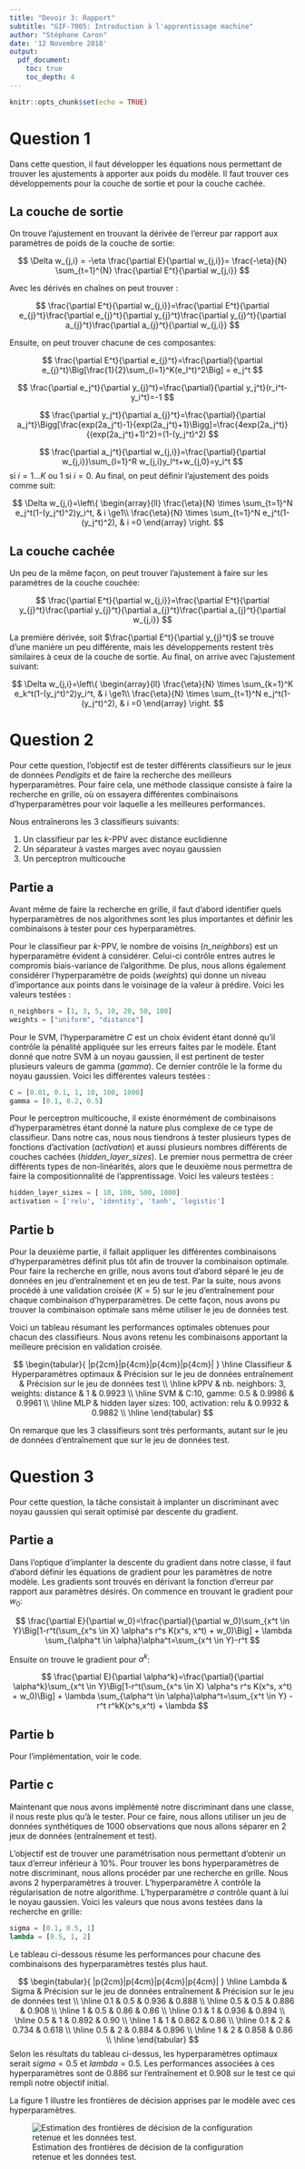 ```yaml
---
title: "Devoir 3: Rapport"
subtitle: "GIF-7005: Introduction à l'apprentissage machine"
author: "Stéphane Caron"
date: '12 Novembre 2018'
output: 
  pdf_document:
    toc: true
    toc_depth: 4
---
```


```r
knitr::opts_chunk$set(echo = TRUE)
```

# Question 1

Dans cette question, il faut développer les équations nous permettant de trouver les ajustements à apporter aux poids du modèle. Il faut trouver ces développements pour la couche de sortie et pour la couche cachée.

## La couche de sortie

On trouve l'ajustement en trouvant la dérivée de l'erreur par rapport aux paramètres de poids de la couche de sortie:

$$
\Delta w_{j,i} = -\eta \frac{\partial E}{\partial w_{j,i}}= \frac{-\eta}{N} \sum_{t=1}^{N} \frac{\partial E^t}{\partial w_{j,i}}
$$

Avec les dérivés en chaînes on peut trouver :

$$
\frac{\partial E^t}{\partial w_{j,i}}=\frac{\partial E^t}{\partial e_{j}^t}\frac{\partial e_{j}^t}{\partial y_{j}^t}\frac{\partial y_{j}^t}{\partial a_{j}^t}\frac{\partial a_{j}^t}{\partial w_{j,i}}
$$

Ensuite, on peut trouver chacune de ces composantes:

$$
\frac{\partial E^t}{\partial e_{j}^t}=\frac{\partial}{\partial e_{j}^t}\Big[\frac{1}{2}\sum_{l=1}^K(e_l^t)^2\Big] = e_j^t
$$

$$
\frac{\partial e_j^t}{\partial y_{j}^t}=\frac{\partial}{\partial y_j^t}(r_i^t-y_i^t)=-1
$$

$$
\frac{\partial y_j^t}{\partial a_{j}^t}=\frac{\partial}{\partial a_j^t}\Bigg[\frac{exp(2a_j^t)-1}{exp(2a_j^t)+1}\Bigg]=\frac{4exp(2a_j^t)}{(exp(2a_j^t)+1)^2}=(1-(y_j^t)^2)
$$

$$
\frac{\partial a_j^t}{\partial w_{j,i}}=\frac{\partial}{\partial w_{j,i}}\sum_{l=1}^R
 w_{j,i}y_l^t+w_{j,0}=y_i^t
 $$
si $i=1 ...K$ ou $1$ si $i=0$. Au final, on peut définir l'ajustement des poids comme suit:

$$
\Delta w_{j,i}=\left\{
                \begin{array}{ll}
                  \frac{\eta}{N} \times \sum_{t=1}^N e_j^t(1-(y_j^t)^2)y_i^t, & i \ge1\\
                  \frac{\eta}{N} \times \sum_{t=1}^N e_j^t(1-(y_j^t)^2), & i =0
                \end{array}
              \right.
$$

## La couche cachée

Un peu de la même façon, on peut trouver l'ajustement à faire sur les paramètres de la couche couchée:

$$
\frac{\partial E^t}{\partial w_{j,i}}=\frac{\partial E^t}{\partial y_{j}^t}\frac{\partial y_{j}^t}{\partial a_{j}^t}\frac{\partial a_{j}^t}{\partial w_{j,i}}
$$

La première dérivée, soit $\frac{\partial E^t}{\partial y_{j}^t}$ se trouve d'une manière un peu différente, mais les développements restent très similaires à ceux de la couche de sortie. Au final, on arrive avec l'ajustement suivant:

$$
\Delta w_{j,i}=\left\{
                \begin{array}{ll}
                  \frac{\eta}{N} \times \sum_{k=1}^K e_k^t(1-(y_j^t)^2)y_i^t, & i \ge1\\
                  \frac{\eta}{N} \times \sum_{t=1}^N e_j^t(1-(y_j^t)^2), & i =0
                \end{array}
              \right.
$$

# Question 2

Pour cette question, l'objectif est de tester différents classifieurs sur le jeux de données *Pendigits* et de faire la recherche des meilleurs hyperparamètres. Pour faire cela, une méthode classique consiste à faire la recherche en grille, où on essayera différentes combinaisons d'hyperparamètres pour voir laquelle a les meilleures performances.

Nous entraînerons les 3 classifieurs suivants:

1. Un classifieur par les $k$-PPV avec distance euclidienne
2. Un séparateur à vastes marges avec noyau gaussien
3. Un perceptron multicouche

## Partie a

Avant même de faire la recherche en grille, il faut d'abord identifier quels hyperparamètres de nos algorithmes sont les plus importantes et définir les combinaisons à tester pour ces hyperparamètres.

Pour le classifieur par $k$-PPV, le nombre de voisins (*n_neighbors*) est un hyperparamètre évident à considérer. Celui-ci contrôle entres autres le compromis biais-variance de l'algorithme. De plus, nous allons également considérer l'hyperparamètre de poids (*weights*) qui donne un niveau d'importance aux points dans le voisinage de la valeur à prédire. Voici les valeurs testées :

```py
n_neighbors = [1, 3, 5, 10, 20, 50, 100]
weights = ["uniform", "distance"]
```

Pour le SVM, l'hyperparamètre $C$ est un choix évident étant donné qu'il contrôle la pénalité appliquée sur les erreurs faites par le modèle. Étant donné que notre SVM à un noyau gaussien, il est pertinent de tester plusieurs valeurs de gamma (*gamma*). Ce dernier contrôle le la forme du noyau gaussien. Voici les différentes valeurs testées :

```py
C = [0.01, 0.1, 1, 10, 100, 1000]
gamma = [0.1, 0.2, 0.5]
```

Pour le perceptron multicouche, il existe énormément de combinaisons d'hyperparamètres étant donné la nature plus complexe de ce type de classifieur. Dans notre cas, nous nous tiendrons à tester plusieurs types de fonctions d'activation (*activation*) et aussi plusieurs nombres différents de couches cachées (*hidden_layer_sizes*). Le premier nous permettra de créer différents types de non-linéarités, alors que le deuxième nous permettra de faire la compositionnalité de l'apprentissage. Voici les valeurs testées :

```py
hidden_layer_sizes = [ 10, 100, 500, 1000]
activation = ['relu', 'identity', 'tanh', 'logistic']
```

## Partie b

Pour la deuxième partie, il fallait appliquer les différentes combinaisons d'hyperparamètres définit plus tôt afin de trouver la combinaison optimale. Pour faire la recherche en grille, nous avons tout d'abord séparé le jeu de données en jeu d'entraînement et en jeu de test. Par la suite, nous avons procédé à une validation croisée ($K=5$) sur le jeu d'entraînement pour chaque combinaison d'hyperparamètres. De cette façon, nous avons pu trouver la combinaison optimale sans même utiliser le jeu de données test.

Voici un tableau résumant les performances optimales obtenues pour chacun des classifieurs. Nous avons retenu les combinaisons apportant la meilleure précision en validation croisée.

$$
\begin{tabular}{ |p{2cm}|p{4cm}|p{4cm}|p{4cm}|  }
 \hline
 Classifieur & Hyperparamètres optimaux & Précision sur le jeu de données entraînement & Précision sur le jeu de données test \\
 \hline
 kPPV & nb. neighbors: 3, weights: distance & 1 & 0.9923 \\
 \hline
 SVM & C:10, gamme: 0.5 & 0.9986 & 0.9961 \\
 \hline
 MLP & hidden layer sizes: 100, activation: relu & 0.9932 & 0.9882 \\
 \hline
\end{tabular}
$$

On remarque que les 3 classifieurs sont très performants, autant sur le jeu de données d'entraînement que sur le jeu de données test.

# Question 3

Pour cette question, la tâche consistait à implanter un discriminant avec noyau gaussien qui serait optimisé par descente du gradient.

## Partie a

Dans l'optique d'implanter la descente du gradient dans notre classe, il faut d'abord définir les équations de gradient pour les paramètres de notre modèle. Les gradients sont trouvés en dérivant la fonction d'erreur par rapport aux paramètres désirés. On commence en trouvant le gradient pour $w_0$:

$$
\frac{\partial E}{\partial w_0}=\frac{\partial}{\partial w_0}\sum_{x^t \in Y}\Big[1-r^t(\sum_{x^s \in X} \alpha^s r^s K(x^s, x^t) + w_0)\Big] + \lambda \sum_{\alpha^t \in \alpha}\alpha^t=\sum_{x^t \in Y}-r^t
$$

Ensuite on trouve le gradient pour $\alpha^k$:

$$
\frac{\partial E}{\partial \alpha^k}=\frac{\partial}{\partial \alpha^k}\sum_{x^t \in Y}\Big[1-r^t(\sum_{x^s \in X} \alpha^s r^s K(x^s, x^t) + w_0)\Big] + \lambda \sum_{\alpha^t \in \alpha}\alpha^t=\sum_{x^t \in Y} -r^t r^kK(x^s,x^t) + \lambda
$$

## Partie b

Pour l'implémentation, voir le code.

## Partie c

Maintenant que nous avons implémenté notre discriminant dans une classe, il nous reste plus qu'à le tester. Pour ce faire, nous allons utiliser un jeu de données synthétiques de 1000 observations que nous allons séparer en 2 jeux de données (entraînement et test).

L'objectif est de trouver une paramétrisation nous permettant d'obtenir un taux d'erreur inférieur à 10%. Pour trouver les bons hyperparamètres de notre discriminant, nous allons procéder par une recherche en grille. Nous avons 2 hyperparamètres à trouver. L'hyperparamètre $\lambda$ contrôle la régularisation de notre algorithme. L'hyperparamètre $\sigma$ contrôle quant à lui le noyau gaussien. Voici les valeurs que nous avons testées dans la recherche en grille:

```py
sigma = [0.1, 0.5, 1]
lambda = [0.5, 1, 2]
```
Le tableau ci-dessous résume les performances pour chacune des combinaisons des hyperparamètres testés plus haut.

$$
\begin{tabular}{ |p{2cm}|p{4cm}|p{4cm}|p{4cm}|  }
 \hline
 Lambda & Sigma & Précision sur le jeu de données entraînement & Précision sur le jeu de données test \\
 \hline
 0.1 & 0.5 & 0.936 & 0.888 \\
 \hline
 0.5 & 0.5 & 0.886 & 0.908 \\
 \hline
 1 & 0.5 & 0.86 & 0.86 \\
 \hline
 0.1 & 1 & 0.936 & 0.894 \\
 \hline
 0.5 & 1 & 0.892 & 0.90 \\
 \hline
 1 & 1 & 0.862 & 0.86 \\
 \hline
 0.1 & 2 & 0.734 & 0.618 \\
 \hline
 0.5 & 2 & 0.884 & 0.896 \\
 \hline
 1 & 2 & 0.858 & 0.86 \\
 \hline
\end{tabular}
$$
Selon les résultats du tableau ci-dessus, les hyperparamètres optimaux serait $sigma=0.5$ et $lambda=0.5$. Les performances associées à ces hyperparamètres sont de 0.886 sur l'entraînement et 0.908 sur le test ce qui rempli notre objectif initial.

La figure 1 illustre les frontières de décision apprises par le modèle avec ces hyperparamètres.

![Estimation des frontières de décision de la configuration retenue et les données test.](images/q3-c.png)
